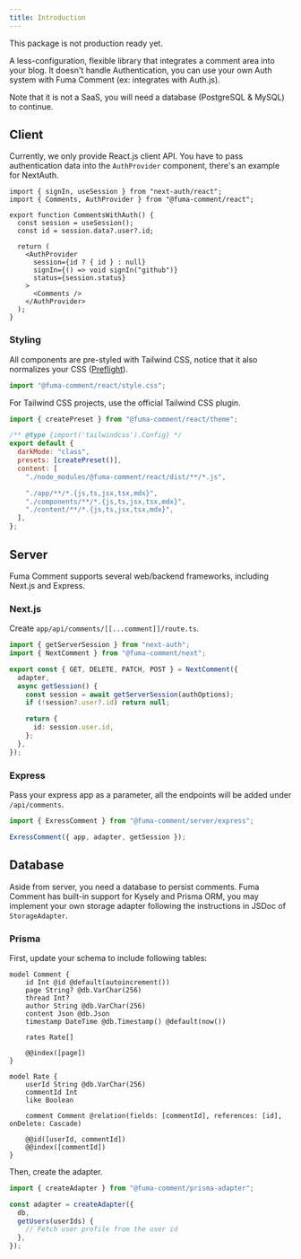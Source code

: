 ```yaml
---
title: Introduction
---
```



<Callout title="In development" type="warn">
  This package is not production ready yet.
</Callout>

A less-configuration, flexible library that integrates a comment area into your blog. It doesn't handle Authentication, you can use your own Auth system with Fuma Comment (ex: integrates with Auth.js).

Note that it is not a SaaS, you will need a database (PostgreSQL & MySQL) to continue.

## Client

Currently, we only provide React.js client API. You have to pass authentication data into the `AuthProvider` component, there's an example for NextAuth.

```tsx
import { signIn, useSession } from "next-auth/react";
import { Comments, AuthProvider } from "@fuma-comment/react";

export function CommentsWithAuth() {
  const session = useSession();
  const id = session.data?.user?.id;

  return (
    <AuthProvider
      session={id ? { id } : null}
      signIn={() => void signIn("github")}
      status={session.status}
    >
      <Comments />
    </AuthProvider>
  );
}
```

### Styling

All components are pre-styled with Tailwind CSS, notice that it also normalizes your CSS ([Preflight](https://tailwindcss.com/docs/preflight)).

```ts
import "@fuma-comment/react/style.css";
```

For Tailwind CSS projects, use the official Tailwind CSS plugin.

```js
import { createPreset } from "@fuma-comment/react/theme";

/** @type {import('tailwindcss').Config} */
export default {
  darkMode: "class",
  presets: [createPreset()],
  content: [
    "./node_modules/@fuma-comment/react/dist/**/*.js",

    "./app/**/*.{js,ts,jsx,tsx,mdx}",
    "./components/**/*.{js,ts,jsx,tsx,mdx}",
    "./content/**/*.{js,ts,jsx,tsx,mdx}",
  ],
};
```

## Server

Fuma Comment supports several web/backend frameworks, including Next.js and Express.

### Next.js

Create `app/api/comments/[[...comment]]/route.ts`.

```ts title="app/api/comments/[[...comment]]/route.ts"
import { getServerSession } from "next-auth";
import { NextComment } from "@fuma-comment/next";

export const { GET, DELETE, PATCH, POST } = NextComment({
  adapter,
  async getSession() {
    const session = await getServerSession(authOptions);
    if (!session?.user?.id) return null;

    return {
      id: session.user.id,
    };
  },
});
```

### Express

Pass your express app as a parameter, all the endpoints will be added under `/api/comments`.

```ts
import { ExressComment } from "@fuma-comment/server/express";

ExressComment({ app, adapter, getSession });
```

## Database

Aside from server, you need a database to persist comments. Fuma Comment has built-in support for Kysely and Prisma ORM, you may implement your own storage adapter following the instructions in JSDoc of `StorageAdapter`.

### Prisma

First, update your schema to include following tables:

```prisma
model Comment {
    id Int @id @default(autoincrement())
    page String? @db.VarChar(256)
    thread Int?
    author String @db.VarChar(256)
    content Json @db.Json
    timestamp DateTime @db.Timestamp() @default(now())

    rates Rate[]

    @@index([page])
}

model Rate {
    userId String @db.VarChar(256)
    commentId Int
    like Boolean

    comment Comment @relation(fields: [commentId], references: [id], onDelete: Cascade)

    @@id([userId, commentId])
    @@index([commentId])
}
```

Then, create the adapter.

```ts
import { createAdapter } from "@fuma-comment/prisma-adapter";

const adapter = createAdapter({
  db,
  getUsers(userIds) {
    // Fetch user profile from the user id
  },
});
```
